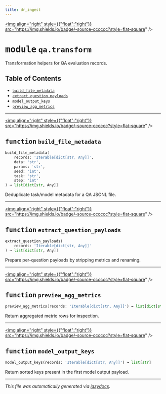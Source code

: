 ```yaml
---
title: dr_ingest
---
```


<a href="https://github.com/drothermel/dr_ingest/blob/main/src/dr_ingest/qa/transform.py"><img align="right" style={{"float":"right"}} src="https://img.shields.io/badge/-source-cccccc?style=flat-square" /></a>

# <kbd>module</kbd> `qa.transform`
Transformation helpers for QA evaluation records.


## Table of Contents
- [`build_file_metadata`](./dr_ingest.qa.transform#function-build-file-metadata)
- [`extract_question_payloads`](./dr_ingest.qa.transform#function-extract-question-payloads)
- [`model_output_keys`](./dr_ingest.qa.transform#function-model-output-keys)
- [`preview_agg_metrics`](./dr_ingest.qa.transform#function-preview-agg-metrics)



---

<a href="https://github.com/drothermel/dr_ingest/blob/main/src/dr_ingest/qa/transform.py#L11"><img align="right" style={{"float":"right"}} src="https://img.shields.io/badge/-source-cccccc?style=flat-square" /></a>

## <kbd>function</kbd> `build_file_metadata`

```python
build_file_metadata(
    records: 'Iterable[dict[str, Any]]',
    data: 'str',
    params: 'str',
    seed: 'int',
    task: 'str',
    step: 'int'
) → list[dict[str, Any]]
```

Deduplicate task/model metadata for a QA JSONL file.



---

<a href="https://github.com/drothermel/dr_ingest/blob/main/src/dr_ingest/qa/transform.py#L37"><img align="right" style={{"float":"right"}} src="https://img.shields.io/badge/-source-cccccc?style=flat-square" /></a>

## <kbd>function</kbd> `extract_question_payloads`

```python
extract_question_payloads(
    records: 'Iterable[dict[str, Any]]'
) → list[dict[str, Any]]
```

Prepare per-question payloads by stripping metrics and renaming.



---

<a href="https://github.com/drothermel/dr_ingest/blob/main/src/dr_ingest/qa/transform.py#L55"><img align="right" style={{"float":"right"}} src="https://img.shields.io/badge/-source-cccccc?style=flat-square" /></a>

## <kbd>function</kbd> `preview_agg_metrics`

```python
preview_agg_metrics(records: 'Iterable[dict[str, Any]]') → list[dict[str, Any]]
```

Return aggregated metric rows for inspection.



---

<a href="https://github.com/drothermel/dr_ingest/blob/main/src/dr_ingest/qa/transform.py#L67"><img align="right" style={{"float":"right"}} src="https://img.shields.io/badge/-source-cccccc?style=flat-square" /></a>

## <kbd>function</kbd> `model_output_keys`

```python
model_output_keys(records: 'Iterable[dict[str, Any]]') → list[str]
```

Return sorted keys present in the first model output payload.





---

_This file was automatically generated via [lazydocs](https://github.com/ml-tooling/lazydocs)._
